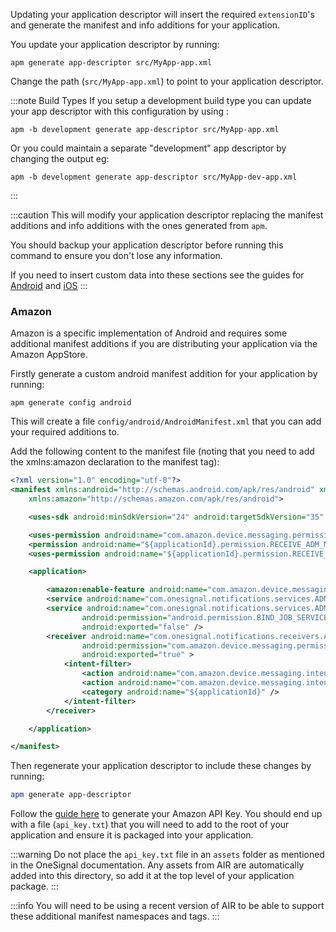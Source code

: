 

Updating your application descriptor will insert the required `extensionID`'s and generate the manifest and info additions for your application. 

You update your application descriptor by running:

```
apm generate app-descriptor src/MyApp-app.xml
```

Change the path (`src/MyApp-app.xml`) to point to your application descriptor.

:::note Build Types
If you setup a development build type you can update your app descriptor with this configuration by using :

```
apm -b development generate app-descriptor src/MyApp-app.xml
```

Or you could maintain a separate "development" app descriptor by changing the output eg:

```
apm -b development generate app-descriptor src/MyApp-dev-app.xml
```
:::

:::caution
This will modify your application descriptor replacing the manifest additions and info additions with the ones generated from `apm`. 

You should backup your application descriptor before running this command to ensure you don't lose any information.

If you need to insert custom data into these sections see the guides for [Android](https://github.com/airsdk/apm/wiki/Usage-Generate#android) and [iOS](https://github.com/airsdk/apm/wiki/Usage-Generate#ios)
:::




### Amazon

Amazon is a specific implementation of Android and requires some additional manifest additions if you are distributing your application via the Amazon AppStore.

Firstly generate a custom android manifest addition for your application by running:

```
apm generate config android
```

This will create a file `config/android/AndroidManifest.xml` that you can add your required additions to.

Add the following content to the manifest file (noting that you need to add the xmlns:amazon declaration to the manifest tag):

```xml
<?xml version="1.0" encoding="utf-8"?>
<manifest xmlns:android="http://schemas.android.com/apk/res/android" xmlns:tools="http://schemas.android.com/tools"
    xmlns:amazon="http://schemas.amazon.com/apk/res/android">

    <uses-sdk android:minSdkVersion="24" android:targetSdkVersion="35" />

    <uses-permission android:name="com.amazon.device.messaging.permission.RECEIVE" />
    <permission android:name="${applicationId}.permission.RECEIVE_ADM_MESSAGE" android:protectionLevel="signature" />
    <uses-permission android:name="${applicationId}.permission.RECEIVE_ADM_MESSAGE" />

    <application>

        <amazon:enable-feature android:name="com.amazon.device.messaging" android:required="false"/>
        <service android:name="com.onesignal.notifications.services.ADMMessageHandler" android:exported="false" />
        <service android:name="com.onesignal.notifications.services.ADMMessageHandlerJob"
                android:permission="android.permission.BIND_JOB_SERVICE"
                android:exported="false" />
        <receiver android:name="com.onesignal.notifications.receivers.ADMMessageReceiver"
                android:permission="com.amazon.device.messaging.permission.SEND"
                android:exported="true" >
            <intent-filter>
                <action android:name="com.amazon.device.messaging.intent.REGISTRATION" />
                <action android:name="com.amazon.device.messaging.intent.RECEIVE" />
                <category android:name="${applicationId}" />
            </intent-filter>
        </receiver>

    </application>

</manifest>
```

Then regenerate your application descriptor to include these changes by running:

```bash
apm generate app-descriptor 
```

Follow the [guide here](https://documentation.onesignal.com/docs/generate-an-amazon-api-key) to generate your Amazon API Key. You should end up with a file (`api_key.txt`) that you will need to add to the root of your application and ensure it is packaged into your application.

:::warning
Do not place the `api_key.txt` file in an `assets` folder as mentioned in the OneSignal documentation. Any assets from AIR are automatically added into this directory, so add it at the top level of your application package.
:::

:::info
You will need to be using a recent version of AIR to be able to support these additional manifest namespaces and tags.
:::

